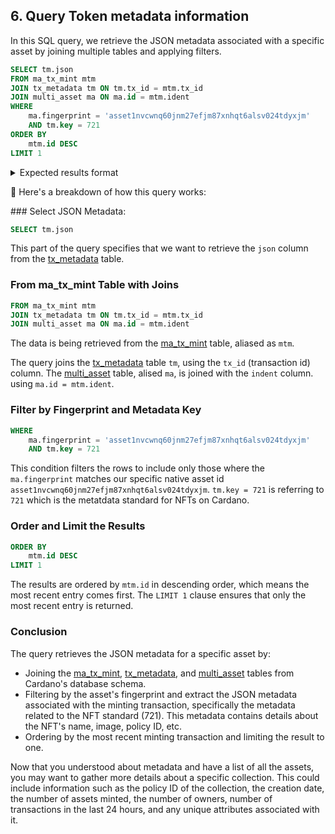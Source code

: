 
## 6. Query Token metadata information

In this SQL query, we retrieve the JSON metadata associated with a specific asset by joining multiple tables and applying filters.

```sql
SELECT tm.json
FROM ma_tx_mint mtm
JOIN tx_metadata tm ON tm.tx_id = mtm.tx_id
JOIN multi_asset ma ON ma.id = mtm.ident
WHERE
    ma.fingerprint = 'asset1nvcwnq60jnm27efjm87xnhqt6alsv024tdyxjm'
    AND tm.key = 721
ORDER BY
    mtm.id DESC
LIMIT 1
```

<details>
<summary>
Expected results format
</summary>

```json
{
   "698a6ea0ca99f315034072af31eaac6ec11fe8558d3f48e9775aab9d":{
      "tDRIP":{
         "image":"ipfs://QmfUKSqkaJ8WNuvPzuYsTVZ8aDht3GGKKuzxrhi6S2orNw",
         "name":"tDRIP",
         "mediaType":"image/png",
         "attributes":{
            "publisher":[
               "zeronin ❤️ Memecoin (@Contactdrip) on X ",
               "https://dripdropz.io"
            ]
         }
      }
   }
```

</details>

🔎 Here's a breakdown of how this query works:

<Steps>
### Select JSON Metadata:

```sql
SELECT tm.json
```

This part of the query specifies that we want to retrieve the `json` column from the [tx_metadata](https://github.com/cardano-foundation/cf-ledger-sync/blob/main/docs/pages/schema.md#tx_metadata) table.

### From ma_tx_mint Table with Joins

```sql
FROM ma_tx_mint mtm
JOIN tx_metadata tm ON tm.tx_id = mtm.tx_id
JOIN multi_asset ma ON ma.id = mtm.ident
```

The data is being retrieved from the [ma_tx_mint](https://github.com/cardano-foundation/cf-ledger-sync/blob/main/docs/pages/schema.md#ma_tx_mint) table, aliased as `mtm`.

The query joins the [tx_metadata](https://github.com/cardano-foundation/cf-ledger-sync/blob/main/docs/pages/schema.md#tx_metadata) table `tm`, using the `tx_id` (transaction id) column. The [multi_asset](https://github.com/cardano-foundation/cf-ledger-sync/blob/main/docs/pages/schema.md#multi_asset) table, alised `ma`, is joined with the `indent` column. using `ma.id = mtm.ident`.

### Filter by Fingerprint and Metadata Key

```sql
WHERE
    ma.fingerprint = 'asset1nvcwnq60jnm27efjm87xnhqt6alsv024tdyxjm'
    AND tm.key = 721
```

This condition filters the rows to include only those where the `ma.fingerprint` matches our specific native asset id `asset1nvcwnq60jnm27efjm87xnhqt6alsv024tdyxjm`. `tm.key = 721` is referring to `721` which is the metatdata standard for NFTs on Cardano. 

### Order and Limit the Results

```sql
ORDER BY
    mtm.id DESC
LIMIT 1
```

The results are ordered by `mtm.id` in descending order, which means the most recent entry comes first. The `LIMIT 1` clause ensures that only the most recent entry is returned.

### Conclusion
The query retrieves the JSON metadata for a specific asset by:

- Joining the [ma_tx_mint](https://github.com/cardano-foundation/cf-ledger-sync/blob/main/docs/pages/schema.md#ma_tx_mint), [tx_metadata](https://github.com/cardano-foundation/cf-ledger-sync/blob/main/docs/pages/schema.md#tx_metadata), and [multi_asset](https://github.com/cardano-foundation/cf-ledger-sync/blob/main/docs/pages/schema.md#multi_asset) tables from Cardano's database schema.
- Filtering by the asset's fingerprint and extract the JSON metadata associated with the minting transaction, specifically the metadata related to the NFT standard (721). This metadata contains details about the NFT's name, image, policy ID, etc.
- Ordering by the most recent minting transaction and limiting the result to one.

</Steps>

Now that you understood about metadata and have a list of all the assets, you may want to gather more details about a specific collection. This could include information such as the policy ID of the collection, the creation date, the number of assets minted, the number of owners, number of transactions in the last 24 hours, and any unique attributes associated with it.

